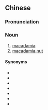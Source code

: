 ==Chinese==
{{zh-forms|type=31}}

===Pronunciation===
{{zh-pron
|m=Xiàwēiyídòu
|cat=n
}}

===Noun===
{{zh-noun}}

# [[macadamia]]
# [[macadamia nut]]

====Synonyms====
* {{zh-l|澳洲胡桃}}
* {{zh-l|澳大利亞堅果/澳大利亚坚果}}
* {{zh-l|澳洲堅果/澳洲坚果}}
* {{zh-l|火山豆}}
* {{zh-l|昆士蘭果/昆士兰果}}
* {{zh-l|昆士蘭栗/昆士兰栗}}
* {{zh-l|夏威夷果}}